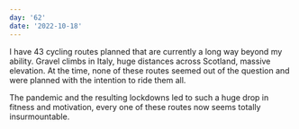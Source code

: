 ```yaml
---
day: '62'
date: '2022-10-18'
---
```


I have 43 cycling routes planned that are currently a long way beyond my ability. Gravel climbs in Italy, huge distances across Scotland, massive elevation. At the time, none of these routes seemed out of the question and were planned with the intention to ride them all.

The pandemic and the resulting lockdowns led to such a huge drop in fitness and motivation, every one of these routes now seems totally insurmountable.
